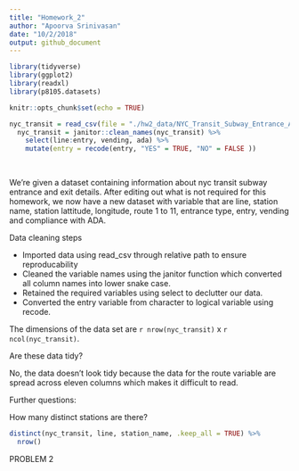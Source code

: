 ```yaml
---
title: "Homework_2"
author: "Apoorva Srinivasan"
date: "10/2/2018"
output: github_document
---
```

```r
library(tidyverse)
library(ggplot2)
library(readxl)
library(p8105.datasets)
```

```r
knitr::opts_chunk$set(echo = TRUE)
```

```r

nyc_transit = read_csv(file = "./hw2_data/NYC_Transit_Subway_Entrance_And_Exit_Data.csv") 
  nyc_transit = janitor::clean_names(nyc_transit) %>%
    select(line:entry, vending, ada) %>%
    mutate(entry = recode(entry, "YES" = TRUE, "NO" = FALSE ))
  
   
```

We're given a dataset containing information about nyc transit subway entrance and exit details. After editing out what is not required for this homework, we now have a new dataset with variable that are line, station name, station lattitude, longitude, route 1 to 11, entrance type, entry, vending and compliance with ADA.

Data cleaning steps

* Imported data using read_csv through relative path to ensure reproducability
* Cleaned the variable names using the janitor function which converted all column names into lower snake case.
* Retained the required variables using select to declutter our data.
* Converted the entry variable from character to logical variable using recode.

The dimensions of the data set are  `r nrow(nyc_transit)` x `r ncol(nyc_transit)`. 

Are these data tidy?

No, the data doesn't look tidy because the data for the route variable are spread across eleven columns which makes it difficult to read. 

Further questions:


How many distinct stations are there?
```r
distinct(nyc_transit, line, station_name, .keep_all = TRUE) %>%
  nrow()
```



PROBLEM 2





